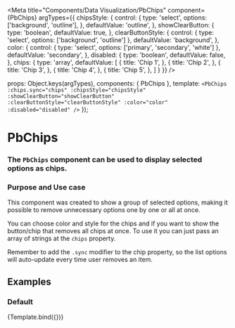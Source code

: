 
<Meta
 title="Components/Data Visualization/PbChips"
 component={PbChips}
 argTypes={{
  chipsStyle: {
    control: {
      type: 'select',
      options: ['background', 'outline'],
    },
    defaultValue: 'outline',
  },
  showClearButton: {
    type: 'boolean',
    defaultValue: true,
  },
  clearButtonStyle: {
    control: {
      type: 'select',
      options: ['background', 'outline']
    },
    defaultValue: 'background',
  },
  color: {
    control: {
      type: 'select',
      options: ['primary', 'secondary', 'white']
    },
    defaultValue: 'secondary',
  },
  disabled: {
    type: 'boolean',
    defaultValue: false,
  },
  chips: {
    type: 'array',
    defaultValue: [
      {
        title: 'Chip 1',
      },
      {
        title: 'Chip 2',
      },
      {
        title: 'Chip 3',
      },
      {
        title: 'Chip 4',
      },
      {
        title: 'Chip 5',
      },
    ]
  }
 }}
/>

  props: Object.keys(argTypes),
  components: { PbChips },
  template: `
    <PbChips
      :chips.sync="chips"
      :chipsStyle="chipsStyle"
      :showClearButton="showClearButton"
      :clearButtonStyle="clearButtonStyle"
      :color="color"
      :disabled="disabled"
    />
  `
});

# **PbChips**
### The `PbChips` component can be used to display selected options as chips.

### Purpose and Use case

This component was created to show a group of selected options, making it possible to remove unnecessary options one by one or all at once.

You can choose color and style for the chips and if you want to show the button/chip that removes all chips at once.
To use it you can just pass an array of strings at the `chips` property.

Remember to add the `.sync` modifier to the chip property, so the list options will auto-update every time user removes an item.

## Examples

### Default

<Canvas>
  <Story
    name="Default"
    args={{
    }}
  >
    {Template.bind({})}
  </Story>
</Canvas>
